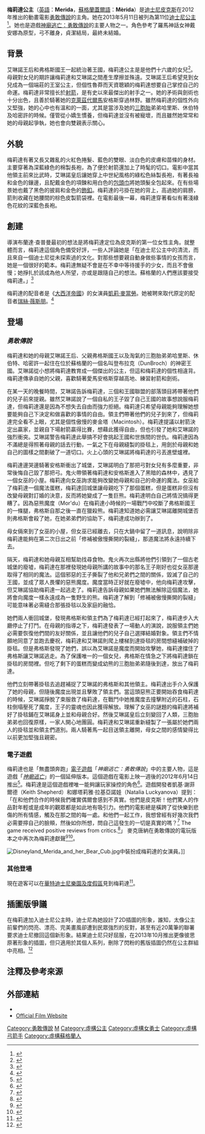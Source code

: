 {{noteTA
|G1=IT
|1=zh-hans:皮克斯;zh-hk:彼思;zh-tw:皮克斯;
}}
{{Infobox character
| colour      = #01796F
| name        = 梅莉達
| image       = [[file:Merida_disney.png|file:Merida disney.png]]
| first       = ''[[勇敢傳說|勇敢傳說]]'' (2012年)
| creator     = [[馬克·安德魯斯|馬克·安德魯斯]]<br>[[布蘭達·查普曼|布蘭達·查普曼]]
| voice       = [[凱莉·麥克唐納|凱莉·麥克唐納]]<br>佩姬·巴克（年幼時）
| species     = [[人類|人類]]
| gender      = [[女性|女性]]
| title  = [[公主|公主]]
| family      = 弗格斯國王（父親）<br>艾琳諾王后（母親）<br>哈里斯、休伯特、哈密許（三個弟弟）
| nationality = [[蘇格蘭|蘇格蘭人]]
}}
'''梅莉達公主'''（[[英語|英語]]：'''Merida'''，[[蘇格蘭蓋爾語|蘇格蘭蓋爾語]]：'''Mèrida'''）是[[華特迪士尼影片|迪士尼]][[皮克斯|皮克斯]]在2012年推出的動畫電影[[勇敢傳說|勇敢傳說]]的主角。她在2013年5月11日被列為第11位[[迪士尼公主|迪士尼公主]]<ref name="Meridaceremony">{{cite web|url=http://www.insidethemagic.net/2013/04/merida-to-become-11th-disney-princess-with-new-look-for-royal-coronation-ceremony-at-walt-disney-world-on-may-11/|title=Merida to become 11th Disney Princess with new look for royal coronation ceremony at Walt Disney World on May 11|work=Inside the Magic|date=April 29, 2013|accessdate=April 29, 2013|archive-date=2017-08-01|archive-url=https://web.archive.org/web/20170801205517/http://www.insidethemagic.net/2013/04/merida-to-become-11th-disney-princess-with-new-look-for-royal-coronation-ceremony-at-walt-disney-world-on-may-11/|dead-url=no}}</ref>。她也是遊戲[[神廟逃亡|神廟逃亡：勇敢傳說]]的主要人物之一。角色參考了羅馬神話女神戴安娜為原型，弓不離身，貞潔結局，最終未結婚。

==背景==
艾琳諾王后和弗格斯國王一起統治著王國，梅莉達公主是是他們十六歲的女兒<ref>{{cite book|last=Trimble|first=Irene|title=Brave : the junior novelization|year=2012|publisher=Random House|location=New York, N.Y.|isbn=0736429123|page=4|url=http://www.amazon.com/Brave-Junior-Novelization-Disney-Pixar/dp/0736429123/ref=sr_1_1?s=books&ie=UTF8&qid=1363212456&sr=1-1&keywords=brave+novelization#reader_0736429123|access-date=2014-02-15|archive-date=2019-12-13|archive-url=https://web.archive.org/web/20191213150246/http://www.amazon.com/Brave-Junior-Novelization-Disney-Pixar/dp/0736429123/ref=sr_1_1?s=books&ie=UTF8&qid=1363212456&sr=1-1&keywords=brave+novelization#reader_0736429123|dead-url=no}}</ref>。母親對女兒的期許讓梅莉達和艾琳諾之間產生摩擦並殊遠。艾琳諾王后希望見到女兒成為一個端莊的王室公主，但個性魯莽而天資聰穎的梅莉達想要自己掌控自己的命運。梅莉達非常擅长於[[射箭|射箭]]，是有史以來最傑出的射手之一。她的矛術與劍術也十分出色，且善於騎著她的[[克萊茲代爾馬|克萊茲代爾馬]]安格斯穿過林野。雖然梅莉達的個性外向又堅強，她的心中也有溫和的一面，尤其是當涉及她的[[三胞胎|三胞胎]]弟弟哈里斯、休伯特及哈密許的時候。僅管從小嬌生慣養，但梅莉達並沒有被寵壞，而且雖然她常常和她的母親起爭執，她也會向雙親表示關心。

==外貌==
梅莉達有著又長又雜亂的火紅色捲髮、藍色的雙眼、淡白色的皮膚和苗條的身材。主要穿著為深藍綠色的棉製長袍，為了便於射箭還加上了時髦的切口。電影中當其他領主前來比武時，艾琳諾皇后讓她穿上中世紀風格的綠松色絲製長袍，有著長袖和金色的鑲邊，且配戴金色的項鍊和用白色的[[包頭巾|包頭巾]]將她頭髮全包起來。在有些場景她也戴了黑色的披肩和金色的[[飾釦|飾釦]]。梅莉達的弓掛在她的背上，高過她的肩膀，箭則收藏在她腰間的棕色皮製箭袋裡。在電影最後一幕，梅莉達穿著看似有著淺綠色花紋的深藍色長袍。

==創建==
導演布蘭達·查普曼最初的想法是將梅莉達定位為皮克斯的第一位女性主角。就整體而言，梅莉達這個角色備受好評，一些人評論她是「在迪士尼公主中的清流，而且來自一個迪士尼從未探索過的文化。對那些想要親自動身做些事情的女孩而言，她是一個很好的範本。梅莉達無疑不會是在不幸中等待援手的少女，而且不會傲慢；她掙扎於該成為他人所望，亦或是跟隨自己的想法。蘇格蘭的人們應該要接受梅莉達。」<ref name="murphy">{{cite news | last =Murphy | first =Mekado | title =Pixar’s ‘Brave’: How the Character Merida Was Developed | work =www.nytimes.com | publisher =The New York Times Magazine | date =2012-06-15 | url =http://www.nytimes.com/2012/06/17/movies/pixars-brave-how-the-character-merida-was-developed.html | accessdate =2012-07-03 | archive-date =2017-11-01 | archive-url =https://web.archive.org/web/20171101160539/http://www.nytimes.com/2012/06/17/movies/pixars-brave-how-the-character-merida-was-developed.html | dead-url =no }}</ref>

梅莉達的配音者是《[[大西洋帝國|大西洋帝國]]》的女演員[[凱莉·麥當勞|凱莉·麥當勞]]。她被聘來取代原定的配音者[[瑞絲·薇斯朋|瑞絲·薇斯朋]]。<ref>{{Cite web |url=http://movies.yahoo.com/photos/the-real-women-behind-disney-princesses-1374793062-slideshow/the-real-women-behind-disney-princesses-photo-1374793725622.html |title=存档副本 |accessdate=2014-02-15 |archive-date=2014-03-02 |archive-url=https://web.archive.org/web/20140302144350/http://movies.yahoo.com/photos/the-real-women-behind-disney-princesses-1374793062-slideshow/the-real-women-behind-disney-princesses-photo-1374793725622.html |dead-url=no }}</ref>

==登場==

===''勇敢傳說''===
{{main|勇敢傳說}}

梅莉達和她的母親艾琳諾王后、父親弗格斯國王以及淘氣的三胞胎弟弟哈里斯、休伯特、哈密許一起住在位於蘇格蘭的一個名叫登布拉克（DunBroch）的神密王國。艾琳諾從小想將梅莉達教育成一個傑出的公主，但這和梅莉達的個性相違背。梅莉達傳承自她的父親，喜歡騎著愛馬安格斯穿越高地、練習射箭和劍術。

在某一天的晚餐時間，艾琳諾告訴梅莉達，三個和王國聯盟的部落頭目將帶著他們的兒子前來提親。雖然艾琳諾說了一個自私的王子毀了自己王國的故事想說服梅莉達，但梅莉達還是因為不想失去自由而強力拒絕。梅莉達只希望母親能夠理解她想要能夠自己下決定和做喜歡的事情的自由。領主們帶著他們的兒子到來了，但梅莉達完全看不上眼，尤其是個性傲慢的麥金塔（Macintosh）。梅莉達提議以射箭決定出贏家，並親自下場射箭贏得比賽，想藉此獲得自由，但也引發了她和艾琳諾的強烈衝突。艾琳諾警告梅莉達此舉搞不好會挑起王國和世族間的世仇。梅莉達因為不滿總是得照著母親的話去行動，一氣之下在母親縫製的掛毯上，用劍於母親和她自己的圖樣之間劃破了一道切口。火上心頭的艾琳諾將梅莉達的弓丟進壁爐裡。

梅莉達邊哭邊騎著安格斯衝出了城堡，艾琳諾明白了那把弓對女兒有多麼重要，非常後悔自己毀了那把弓。鬼火帶領著梅莉達和安格斯進入了黑暗的森林中，遇見了一個女巫的小屋。梅莉達向女巫詢求能夠改變她母親和自己的命運的魔法。女巫給了梅莉達一個魔法蛋糕，梅莉達回城堡讓母親吃下了那個蛋糕，但是蛋糕非但沒有改變母親對訂婚的決意，反而將她變成了一隻巨熊。梅莉達明白自己將情況搞得更糟了。因為惡熊魔度（Mor'du）在梅莉達小時候的一場戰鬥中咬斷了弗格斯國王的一條腿，弗格斯自那之後一直在獵殺熊。梅莉達知道她必需讓艾琳諾離開城堡否則弗格斯會殺了她，在她弟弟們的協助下，梅莉達成功辦到了。

母女倆來到了女巫的小屋，但女巫已經離去，只在大鍋中留了一道訊息，說明除非梅莉達能夠在第二次日出之前「修補被傲慢撕開的裂縫」，那道魔法將永遠持續下去。

隔天，梅莉達和她母親互相幫助找尋食物。鬼火再次出縣將他們引領到了一個古老城堡的廢墟，梅莉達在那裡發現她母親所講的故事中的那名王子剛好也從女巫那邊取得了相同的魔法。這個邪惡的王子撕裂了他和兄弟們之間的關係，毀滅了自己的王國，並成了眾人畏懼的惡熊魔度。魔度當時正好就在廢墟中，他向梅莉達攻擊，但艾琳諾協助梅莉達一起逃走了。梅莉達告訴母親如果她們無法解除這個魔法，她將會向魔度一樣永遠成為一隻野生的熊。梅莉達了解到「修補被傲慢撕開的裂縫」可能意味著必需縫合那張掛毯以及家庭的融恰。

她們兩人衝回城堡，發現弗格斯和領主們為了梅莉達已經打起來了，梅莉達步入大廳停止了打鬥。在母親的指導之下，梅莉達發表了一場動人的演說，說服領主們她必需要恢復他們間的友好關係，並且讓他們的兒子自己選擇結婚對象。領主們不情願地同意了並跑去慶祝，梅莉達和艾琳諾則爬上樓梯到達掛毯的房間想縫補破掉的掛毯。但是弗格斯發現了她們，誤以為艾琳諾是魔度而開始攻擊她，梅莉達擋住了弗格斯讓艾琳諾逃走。為了保護唯一的一個女兒，弗格斯在情急之下將梅莉達鎖在掛毯的房間裡。但吃了剩下的蛋糕而變成幼熊的三胞胎弟弟隨後到達，放出了梅莉達。

他們立刻帶著掛毯去追趕補捉了艾琳諾的弗格斯和其他領主。梅莉達出手介入保護了她的母親，但隨後魔度出現並且擊敗了領主們。當這頭惡熊正要開始吞食梅莉達的時候，艾琳諾掙脫了束服救了梅莉達，在戰鬥中她推魔度去撞擊附近的石柱，石柱倒塌壓死了魔度，王子的靈魂也因此獲得解放。理解了女巫的謎題的梅莉達將補好了掛毯鋪在艾琳諾身上並和母親合好。然後艾琳諾皇后立刻變回了人類，三胞胎弟弟也回復原樣，一家人開心地團圓。梅莉達和艾琳諾重新縫製了一張屬於她們兩人的掛毯並和領主們道別。兩人騎著馬一起目送領主離開，母女之間的感情變得比以前更加堅強且親密。

===電子遊戲===
梅莉達也是「無盡頭奔跑」[[電子遊戲|電子遊戲]]「''神廟逃亡：勇敢傳說''」中的主要人物，這是遊戲「''[[神廟逃亡|神廟逃亡]]''」的一個延伸版本。這個遊戲在電影上映一週後的2012年6月14日推出<ref>{{Cite web |url=http://news.softpedia.com/news/Temple-Run-Brave-for-Android-Now-Available-for-Free-Download-344065.shtml |title=存档副本 |accessdate=2014-02-24 |archive-date=2014-03-01 |archive-url=https://web.archive.org/web/20140301132943/http://news.softpedia.com/news/Temple-Run-Brave-for-Android-Now-Available-for-Free-Download-344065.shtml |dead-url=no }}</ref>。梅莉達是這個遊戲裡唯一能夠讓玩家操控的角色<ref>{{Cite web |url=http://gadgets.ndtv.com/apps/news/temple-run-brave-coming-to-ios-android-on-june-14-228960 |title=存档副本 |accessdate=2014-02-24 |archive-date=2013-10-19 |archive-url=https://web.archive.org/web/20131019055135/http://gadgets.ndtv.com/apps/news/temple-run-brave-coming-to-ios-android-on-june-14-228960 |dead-url=no }}</ref>。遊戲開發者凱基‧謝菲爾德（Keith Shepherd）和娜塔莉雅‧拉基亞諾娃（Natalia Luckyanova）提到：「在和他們合作的時候我們確實偶爾會感到不真實。他們是皮克斯！他們驚人的作品對年輕或是成年的觀眾都是如此地有吸引力。他們的電影總是橫跨了從快樂到悲傷的所有情感，觸及在那之間的每一處。和他們一起工作，我想曾經有好幾次我們必需要擰自己的臉頰，然後如你所想，問自己這發生的一切是真實的嗎？<ref>{{Cite web |url=http://toucharcade.com/2012/06/20/imangi-tells-us-how-temple-run-brave-came-to-be/ |title=存档副本 |accessdate=2014-02-24 |archive-date=2014-02-27 |archive-url=https://web.archive.org/web/20140227113619/http://toucharcade.com/2012/06/20/imangi-tells-us-how-temple-run-brave-came-to-be/ |dead-url=no }}</ref> The game received positive reviews from critics.<ref>{{Cite web |url=http://www.slidetoplay.com/review/temple-run-brave-review/ |title=存档副本 |accessdate=2014-02-24 |archive-date=2014-02-21 |archive-url=https://web.archive.org/web/20140221042116/http://www.slidetoplay.com/review/temple-run-brave-review/ |dead-url=no }}</ref>」
麥克唐納在勇敢傳說的電玩版本之中再次為梅莉達獻聲<ref>{{Cite web |url=http://www.film-news.co.uk/show-news.asp?H=Action-adventure-video-game-Inspires-by-Disney-Pixar-film-BRAVE&nItemID=11628 |title=存档副本 |accessdate=2014-02-24 |archive-date=2014-02-28 |archive-url=https://web.archive.org/web/20140228080337/http://www.film-news.co.uk/show-news.asp?H=Action-adventure-video-game-Inspires-by-Disney-Pixar-film-BRAVE&nItemID=11628 |dead-url=no }}</ref><ref>{{Cite web |url=http://www.gameinformer.com/b/news/archive/2012/03/19/disney-pixar-announces-brave-the-video-game.aspx |title=存档副本 |accessdate=2014-02-24 |archive-date=2013-07-22 |archive-url=https://www.webcitation.org/6IJ6xFdn4?url=http://www.gameinformer.com/b/news/archive/2012/03/19/disney-pixar-announces-brave-the-video-game.aspx |dead-url=no }}</ref>。

[[File:Disneyland_Merida_and_her_Bear_Cub.jpg|thumbnail]]中裝扮成梅莉達的女演員。]]

===其他登場===
現在遊客可以在[[華特迪士尼樂園及度假區|華特迪士尼樂園及度假區]]見到梅莉達<ref>{{Cite web |url=https://disneyland.disney.go.com/entertainment/disneyland/brave-merida-friends/ |title=存档副本 |accessdate=2014-02-24 |archive-date=2014-02-23 |archive-url=https://web.archive.org/web/20140223232852/https://disneyland.disney.go.com/entertainment/disneyland/brave-merida-friends/ |dead-url=no }}</ref>。

==插圖版爭議==
在梅莉達加入迪士尼公主時，迪士尼為她設計了2D插圖的形象，誰知，太像公主前輩們的閃亮、漂亮、完美畫風卻遭到民眾強烈的反對，甚至有近20萬筆的聯署要求迪士尼撤回這個新形象。結果迪士尼只好屈服，在2013年10月推出更像彼思原著形象的插圖，但只適用於其個人系列，刪除了閃粉的舊版插圖仍然在公主群組中亮相。<ref>{{Cite web |url=http://disney.wikia.com/wiki/Merida#Redesign |title=存档副本 |accessdate=2014-02-21 |archive-date=2014-02-27 |archive-url=https://web.archive.org/web/20140227083643/http://disney.wikia.com/wiki/Merida#Redesign |dead-url=no }}</ref>

==注釋及參考來源==
{{Reflist|30em}}

==外部連結==
*{{IMDb character|211520|Princess Merida}}
*[http://disney.go.com/brave/?cmp=wdsmp_brv_url_dcombrave/ Official Film Website]

{{勇敢傳說}}
{{迪士尼公主}}
[[Category:勇敢傳說|Category:勇敢傳說]]
[[Category:迪士尼公主角色|M]]
[[Category:虛構公主|Category:虛構公主]]
[[Category:虛構女勇士|Category:虛構女勇士]]
[[Category:虛構弓箭手|Category:虛構弓箭手]]
[[Category:虛構蘇格蘭人|Category:虛構蘇格蘭人]]
